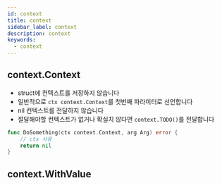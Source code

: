 ```yaml
---
id: context
title: context
sidebar_label: context
description: context
keywords:
  - context
---
```


## context.Context

- struct에 컨텍스트를 저장하지 않습니다
- 일반적으로 `ctx context.Context`를 첫번째 파라미터로 선언합니다
- nil 컨텍스트를 전달하지 않습니다
- 절달해야할 컨텍스트가 없거나 확실치 않다면 `context.TODO()`를 전달합니다

```go
func DoSomething(ctx context.Context, arg Arg) error {
	// ctx 사용
	return nil
}
```

## context.WithValue
